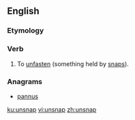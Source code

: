 ==English==

===Etymology===
{{prefix|un|snap}}

===Verb===
{{en-verb|unsnap|p|ed}}

# {{context|transitive|lang=en}} To [[unfasten]] (something held by [[snap]]s).

===Anagrams===
* [[pannus#English|pannus]]

[[ku:unsnap]]
[[vi:unsnap]]
[[zh:unsnap]]